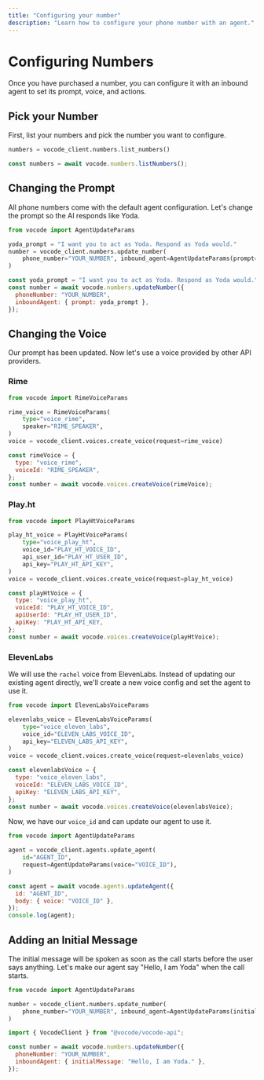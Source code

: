 ```yaml
---
title: "Configuring your number"
description: "Learn how to configure your phone number with an agent."
---
```


# Configuring Numbers

Once you have purchased a number, you can configure it with an inbound agent to set its prompt, voice, and actions.

## Pick your Number

First, list your numbers and pick the number you want to configure.

<CodeGroup>

```python Python
numbers = vocode_client.numbers.list_numbers()
```

```javascript TypeScript
const numbers = await vocode.numbers.listNumbers();
```

</CodeGroup>

## Changing the Prompt

All phone numbers come with the default agent configuration. Let's change the
prompt so the AI responds like Yoda.

<CodeGroup>

```python Python
from vocode import AgentUpdateParams

yoda_prompt = "I want you to act as Yoda. Respond as Yoda would."
number = vocode_client.numbers.update_number(
    phone_number="YOUR_NUMBER", inbound_agent=AgentUpdateParams(prompt=yoda_prompt)
)
```

```javascript TypeScript
const yoda_prompt = "I want you to act as Yoda. Respond as Yoda would.";
const number = await vocode.numbers.updateNumber({
  phoneNumber: "YOUR_NUMBER",
  inboundAgent: { prompt: yoda_prompt },
});
```

</CodeGroup>

## Changing the Voice

Our prompt has been updated. Now let's use a voice provided by other API providers.

### Rime

<CodeGroup>

```python Python
from vocode import RimeVoiceParams

rime_voice = RimeVoiceParams(
    type="voice_rime",
    speaker="RIME_SPEAKER",
)
voice = vocode_client.voices.create_voice(request=rime_voice)
```

```javascript TypeScript
const rimeVoice = {
  type: "voice_rime",
  voiceId: "RIME_SPEAKER",
};
const number = await vocode.voices.createVoice(rimeVoice);
```

</CodeGroup>

### Play.ht

<CodeGroup>

```python Python
from vocode import PlayHtVoiceParams

play_ht_voice = PlayHtVoiceParams(
    type="voice_play_ht",
    voice_id="PLAY_HT_VOICE_ID",
    api_user_id="PLAY_HT_USER_ID",
    api_key="PLAY_HT_API_KEY",
)
voice = vocode_client.voices.create_voice(request=play_ht_voice)
```

```javascript TypeScript
const playHtVoice = {
  type: "voice_play_ht",
  voiceId: "PLAY_HT_VOICE_ID",
  apiUserId: "PLAY_HT_USER_ID",
  apiKey: "PLAY_HT_API_KEY,
};
const number = await vocode.voices.createVoice(playHtVoice);
```

</CodeGroup>

### ElevenLabs

We will use the `rachel` voice from ElevenLabs. Instead of updating our existing agent directly,
we'll create a new voice config and set the agent to use it.

<CodeGroup>

```python Python
from vocode import ElevenLabsVoiceParams

elevenlabs_voice = ElevenLabsVoiceParams(
    type="voice_eleven_labs",
    voice_id="ELEVEN_LABS_VOICE_ID",
    api_key="ELEVEN_LABS_API_KEY",
)
voice = vocode_client.voices.create_voice(request=elevenlabs_voice)
```

```javascript TypeScript
const elevenlabsVoice = {
  type: "voice_eleven_labs",
  voiceId: "ELEVEN_LABS_VOICE_ID",
  apiKey: "ELEVEN_LABS_API_KEY",
};
const number = await vocode.voices.createVoice(elevenlabsVoice);
```

</CodeGroup>

Now, we have our `voice_id` and can update our agent to use it.

<CodeGroup>

```python Python
from vocode import AgentUpdateParams

agent = vocode_client.agents.update_agent(
    id="AGENT_ID",
    request=AgentUpdateParams(voice="VOICE_ID"),
)
```

```javascript TypeScript
const agent = await vocode.agents.updateAgent({
  id: "AGENT_ID",
  body: { voice: "VOICE_ID" },
});
console.log(agent);
```

</CodeGroup>

## Adding an Initial Message

The initial message will be spoken as soon as the call starts before the user says anything. Let's make our agent say "Hello, I am Yoda" when the call starts.

<CodeGroup>

```python Python
from vocode import AgentUpdateParams

number = vocode_client.numbers.update_number(
    phone_number="YOUR_NUMBER", inbound_agent=AgentUpdateParams(initial_message="Hello, I am Yoda.")
)

```

```javascript TypeScript
import { VocodeClient } from "@vocode/vocode-api";

const number = await vocode.numbers.updateNumber({
  phoneNumber: "YOUR_NUMBER",
  inboundAgent: { initialMessage: "Hello, I am Yoda." },
});
```

</CodeGroup>

